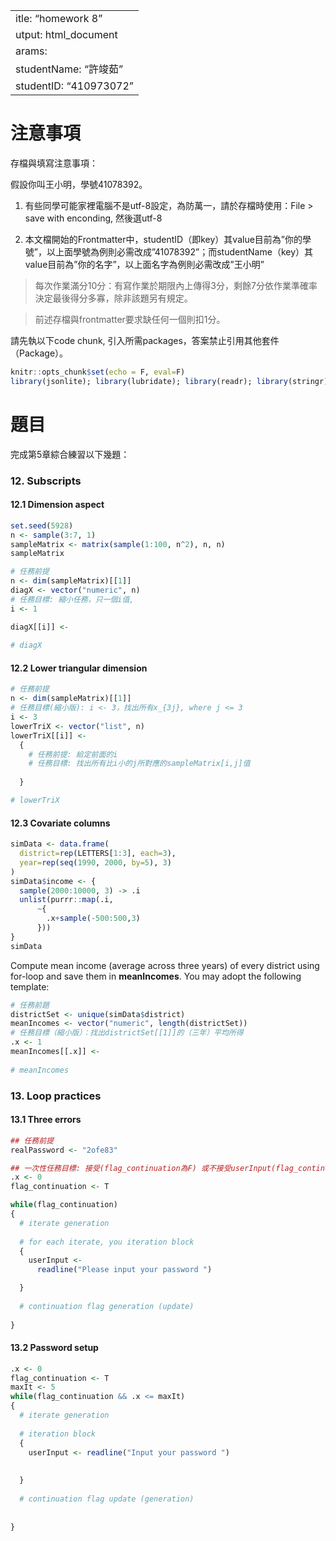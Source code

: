  ---
title: "homework 8"
output: html_document
params:
  studentName: "許竣茹"
  studentID: "410973072"
---

# 注意事項

存檔與填寫注意事項：

假設你叫王小明，學號41078392。

  1. 有些同學可能家裡電腦不是utf-8設定，為防萬一，請於存檔時使用：File > save with enconding, 然後選utf-8

  2. 本文檔開始的Frontmatter中，studentID（即key）其value目前為"你的學號"，以上面學號為例則必需改成"41078392"；而studentName（key）其value目前為"你的名字"，以上面名字為例則必需改成"王小明"
  
> 每次作業滿分10分：有寫作業於期限內上傳得3分，剩餘7分依作業準確率決定最後得分多寡，除非該題另有規定。

> 前述存檔與frontmatter要求缺任何一個則扣1分。

請先執以下code chunk, 引入所需packages，答案禁止引用其他套件（Package）。
```{r setup, include=FALSE}
knitr::opts_chunk$set(echo = F, eval=F)
library(jsonlite); library(lubridate); library(readr); library(stringr); library(purrr); library(glue)
```

# 題目

完成第5章綜合練習以下幾題：


### 12. Subscripts{-}


#### 12.1 Dimension aspect{-}

```{r data121, echo=TRUE}
set.seed(5928)
n <- sample(3:7, 1) 
sampleMatrix <- matrix(sample(1:100, n^2), n, n)
sampleMatrix
```


```{r ans121, echo=T}
# 任務前提
n <- dim(sampleMatrix)[[1]]
diagX <- vector("numeric", n)
# 任務目標: 縮小任務，只一個i值, 
i <- 1

diagX[[i]] <- 
  
# diagX
```

#### 12.2 Lower triangular dimension{-}

```{r ans122, echo=TRUE}
# 任務前提
n <- dim(sampleMatrix)[[1]]
# 任務目標(縮小版): i <- 3，找出所有x_{3j}, where j <= 3
i <- 3
lowerTriX <- vector("list", n)
lowerTriX[[i]] <- 
  {
    # 任務前提: 給定前面的i
    # 任務目標: 找出所有比i小的j所對應的sampleMatrix[i,j]值
    
  }

# lowerTriX
```

#### 12.3 Covariate columns{-}

```{r data123}
simData <- data.frame(
  district=rep(LETTERS[1:3], each=3),
  year=rep(seq(1990, 2000, by=5), 3)
)
simData$income <- {
  sample(2000:10000, 3) -> .i
  unlist(purrr::map(.i, 
      ~{
        .x+sample(-500:500,3)
      }))
}
simData
```


Compute mean income (average across three years) of every district using for-loop and save them in **meanIncomes**. You may adopt the following template:
```{r ans123, echo=T}
# 任務前題
districtSet <- unique(simData$district)
meanIncomes <- vector("numeric", length(districtSet))
# 任務目標（縮小版）：找出districtSet[[1]]的（三年）平均所得
.x <- 1
meanIncomes[[.x]] <- 
  
# meanIncomes
```

### 13. Loop practices{-}

#### 13.1 Three errors{-}

```{r ans131s}
## 任務前提
realPassword <- "2ofe83"

## 一次性任務目標: 接受(flag_continuation為F) 或不接受userInput(flag_continuation為T)
.x <- 0
flag_continuation <- T

while(flag_continuation)
{
  # iterate generation
  
  # for each iterate, you iteration block
  {
    userInput <- 
      readline("Please input your password ")

  }
  
  # continuation flag generation (update)
  
}


```


#### 13.2 Password setup{-}


```{r ans132s, echo=TRUE}
.x <- 0
flag_continuation <- T
maxIt <- 5
while(flag_continuation && .x <= maxIt)
{
  # iterate generation
  
  # iteration block
  {
    userInput <- readline("Input your password ")
    
    
  }
  
  # continuation flag update (generation)
  
  
}
```

